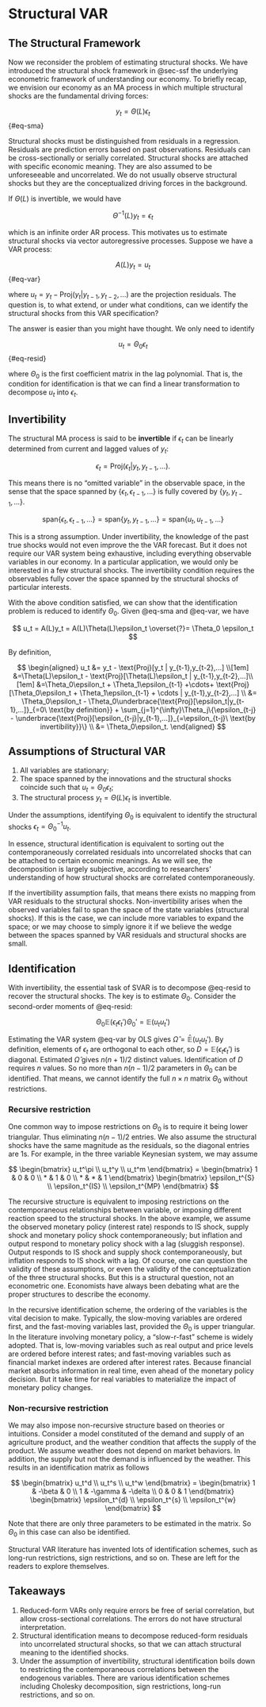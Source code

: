 # Structural VAR {#sec-svar}

## The Structural Framework

Now we reconsider the problem of estimating structural shocks. We have
introduced the structural shock framework in @sec-ssf the underlying
econometric framework of understanding our economy. To briefly recap, we
envision our economy as an MA process in which multiple structural
shocks are the fundamental driving forces:

$$
y_t =  \Theta(L) \epsilon_t
$$ {#eq-sma}

Structural shocks must be distinguished from residuals in a regression.
Residuals are prediction errors based on past observations. Residuals
can be cross-sectionally or serially correlated. Structural shocks are
attached with specific economic meaning. They are also assumed to be
unforeseeable and uncorrelated. We do not usually observe structural
shocks but they are the conceptualized driving forces in the background.

If $\Theta(L)$ is invertible, we would have

$$
\Theta^{-1}(L) y_t = \epsilon_t
$$

which is an infinite order AR process. This motivates us to estimate
structural shocks via vector autoregressive processes. Suppose we have a
VAR process:

$$
A(L) y_t = u_t
$$ {#eq-var}

where $u_t = y_t - \text{Proj}(y_t | y_{t-1},y_{t-2},\dots)$ are the
projection residuals. The question is, to what extend, or under what
conditions, can we identify the structural shocks from this VAR
specification?

The answer is easier than you might have thought. We only need to
identify

$$
u_t = \Theta_0 \epsilon_t
$$ {#eq-resid}

where $\Theta_0$ is the first coefficient matrix in the lag polynomial.
That is, the condition for identification is that we can find a linear
transformation to decompose $u_t$ into $\epsilon_t$.

## Invertibility

The structural MA process is said to be **invertible** if $\epsilon_t$
can be linearly determined from current and lagged values of $y_t$:

$$
\epsilon_t = \text{Proj}(\epsilon_t| y_t, y_{t-1},\dots).
$$

This means there is no "omitted variable" in the observable space, in
the sense that the space spanned by $\{\epsilon_t, \epsilon_{t-1},...\}$
is fully covered by $\{y_t, y_{t-1},…\}$.

$$
\text{span}\{\epsilon_t,\epsilon_{t-1},...\} =
\text{span}\{y_t, y_{t-1},...\} =
\text{span}\{u_t, u_{t-1},...\}
$$

This is a strong assumption. Under invertibility, the knowledge of the
past true shocks would not even improve the the VAR forecast. But it
does not require our VAR system being exhaustive, including everything
observable variables in our economy. In a particular application, we
would only be interested in a few structural shocks. The invertibility
condition requires the observables fully cover the space spanned by the
structural shocks of particular interests.

With the above condition satisfied, we can show that the identification
problem is reduced to identify $\Theta_0$. Given @eq-sma and @eq-var, we
have

$$
u_t = A(L)y_t = A(L)\Theta(L)\epsilon_t \overset{?}= \Theta_0 \epsilon_t
$$

By definition,

$$
\begin{aligned}
u_t &= y_t - \text{Proj}[y_t | y_{t-1},y_{t-2},...] \\[1em]
&=\Theta(L)\epsilon_t - \text{Proj}[\Theta(L)\epsilon_t | y_{t-1},y_{t-2},...]\\[1em]
&=\Theta_0\epsilon_t + \Theta_1\epsilon_{t-1} +\cdots+
\text{Proj}[\Theta_0\epsilon_t + \Theta_1\epsilon_{t-1} + \cdots | y_{t-1},y_{t-2},...] \\
&= \Theta_0\epsilon_t - \Theta_0\underbrace{\text{Proj}[\epsilon_t|y_{t-1},...]}_{=0\ \text{by definition}} + \sum_{j=1}^{\infty}\Theta_j\{\epsilon_{t-j} - \underbrace{\text{Proj}[\epsilon_{t-j}|y_{t-1},...]}_{=\epsilon_{t-j}\ \text{by invertibility}}\} \\
&= \Theta_0\epsilon_t.
\end{aligned}
$$

::: {#prp-svar}
## Assumptions of Structural VAR

1.  All variables are stationary;
2.  The space spanned by the innovations and the structural shocks
    coincide such that $u_t = \Theta_0\epsilon_t$;
3.  The structural process $y_t = \Theta(L)\epsilon_t$ is invertible.

Under the assumptions, identifying $\Theta_0$ is equivalent to identify
the structural shocks $\epsilon_t = \Theta_0^{-1} u_t$.
:::

In essence, structural identification is equivalent to sorting out the
contemporaneously correlated residuals into uncorrelated shocks that can
be attached to certain economic meanings. As we will see, the
decomposition is largely subjective, according to researchers'
understanding of how structural shocks are correlated contemporaneously.

If the invertibility assumption fails, that means there exists no
mapping from VAR residuals to the structural shocks. Non-invertibility
arises when the observed variables fail to span the space of the state
variables (structural shocks). If this is the case, we can include more
variables to expand the space; or we may choose to simply ignore it if
we believe the wedge between the spaces spanned by VAR residuals and
structural shocks are small.

## Identification

With invertibility, the essential task of SVAR is to decompose @eq-resid
to recover the structural shocks. The key is to estimate $\Theta_0$.
Consider the second-order moments of @eq-resid:

$$
\Theta_0\mathbb{E}(\epsilon_t\epsilon_t')\Theta_0' = \mathbb{E}(u_tu_t')
$$

Estimating the VAR system @eq-var by OLS gives
$\hat\Omega = \mathbb{\hat E}(u_tu_t')$. By definition, elements of
$\epsilon_t$ are orthogonal to each other, so
$D=\mathbb E (\epsilon_t\epsilon_t')$ is diagonal. Estimated
$\hat\Omega$ gives $n(n+1)/2$ distinct values. Identification of $D$
requires $n$ values. So no more than $n(n-1)/2$ parameters in $\Theta_0$
can be identified. That means, we cannot identify the full $n\times n$
matrix $\Theta_0$ without restrictions.

### Recursive restriction

One common way to impose restrictions on $\Theta_0$ is to require it
being lower triangular. Thus eliminating $n(n-1)/2$ entries. We also
assume the structural shocks have the same magnitude as the residuals,
so the diagonal entries are $1$s. For example, in the three variable
Keynesian system, we may assume

$$
\begin{bmatrix}
u_t^\pi \\ u_t^y \\ u_t^m
\end{bmatrix} = 
\begin{bmatrix}
1 & 0 & 0 \\
* & 1 & 0 \\
* & * & 1
\end{bmatrix}
\begin{bmatrix}
\epsilon_t^{S} \\ \epsilon_t^{IS} \\ \epsilon_t^{MP}
\end{bmatrix}
$$

The recursive structure is equivalent to imposing restrictions on the
contemporaneous relationships between variable, or imposing different
reaction speed to the structural shocks. In the above example, we assume
the observed monetary policy (interest rate) responds to IS shock,
supply shock and monetary policy shock contemporaneously; but inflation
and output respond to monetary policy shock with a lag (sluggish
response). Output responds to IS shock and supply shock
contemporaneously, but inflation responds to IS shock with a lag. Of
course, one can question the validity of these assumptions, or even the
validity of the conceptualization of the three structural shocks. But
this is a structural question, not an econometric one. Economists have
always been debating what are the proper structures to describe the
economy.

In the recursive identification scheme, the ordering of the variables is
the vital decision to make. Typically, the slow-moving variables are
ordered first, and the fast-moving variables last, provided the
$\Theta_0$ is upper triangular. In the literature involving monetary
policy, a "slow-r-fast" scheme is widely adopted. That is, low-moving
variables such as real output and price levels are ordered before
interest rates; and fast-moving variables such as financial market
indexes are ordered after interest rates. Because financial market
absorbs information in real time, even ahead of the monetary policy
decision. But it take time for real variables to materialize the impact
of monetary policy changes.

### Non-recursive restriction

We may also impose non-recursive structure based on theories or
intuitions. Consider a model constituted of the demand and supply of an
agriculture product, and the weather condition that affects the supply
of the product. We assume weather does not depend on market behaviors.
In addition, the supply but not the demand is influenced by the weather.
This results in an identification matrix as follows

$$
\begin{bmatrix}
u_t^d \\ u_t^s \\ u_t^w
\end{bmatrix} = 
\begin{bmatrix}
1 & -\beta & 0 \\
1 & -\gamma & -\delta \\
0 & 0 & 1
\end{bmatrix}
\begin{bmatrix}
\epsilon_t^{d} \\ \epsilon_t^{s} \\ \epsilon_t^{w}
\end{bmatrix}
$$

Note that there are only three parameters to be estimated in the matrix.
So $\Theta_0$ in this case can also be identified.

Structural VAR literature has invented lots of identification schemes,
such as long-run restrictions, sign restrictions, and so on. These are
left for the readers to explore themselves.

::: {.callout-important icon="false"}
## Takeaways

1.  Reduced-form VARs only require errors be free of serial correlation,
    but allow cross-sectional correlations. The errors do not have
    structural interpretation.
2.  Structural identification means to decompose reduced-form residuals
    into uncorrelated structural shocks, so that we can attach
    structural meaning to the identified shocks.
3.  Under the assumption of invertibility, structural identification
    boils down to restricting the contemporaneous correlations between
    the endogenous variables. There are various identification schemes
    including Cholesky decomposition, sign restrictions, long-run
    restrictions, and so on.
:::
